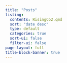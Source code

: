 ```yaml
---
title: "Posts"
listing:
  contents: RisingCo2.qmd
  sort: "date desc"
  type: default
  categories: true
  sort-ui: false
  filter-ui: false
page-layout: full
title-block-banner: true
---
```

